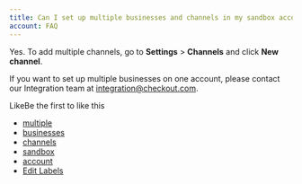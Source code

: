 ```yaml
---
title: Can I set up multiple businesses and channels in my sandbox account?
account: FAQ 
---
```

Yes. To add multiple channels, go to **Settings** > **Channels** and click **New channel**.

If you want to set up multiple businesses on one account, please contact our Integration team at [integration@checkout.com](mailto:integration@checkout.com).

LikeBe the first to like this

*   [multiple](/label/FAQ/multiple)
*   [businesses](/label/FAQ/businesses)
*   [channels](/label/FAQ/channels)
*   [sandbox](/label/FAQ/sandbox)
*   [account](/label/FAQ/account)
*   [Edit Labels](# "Edit Labels (Type 'l')")




